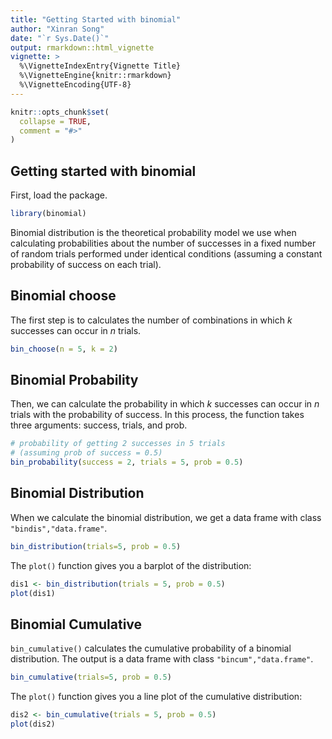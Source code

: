 ```yaml
---
title: "Getting Started with binomial"
author: "Xinran Song"
date: "`r Sys.Date()`"
output: rmarkdown::html_vignette
vignette: >
  %\VignetteIndexEntry{Vignette Title}
  %\VignetteEngine{knitr::rmarkdown}
  %\VignetteEncoding{UTF-8}
---
```


```r
knitr::opts_chunk$set(
  collapse = TRUE,
  comment = "#>"
)
```

## Getting started with binomial

First, load the package.
```r
library(binomial)
```

Binomial distribution is the theoretical probability model we use when calculating probabilities about the number of successes in a fixed number of random trials performed under identical conditions (assuming a constant probability of success on each trial).


## Binomial choose

The first step is to calculates the number of combinations in which $k$ successes can occur in $n$ trials.

```r
bin_choose(n = 5, k = 2)
```

## Binomial Probability

Then, we can calculate the probability in which $k$ successes can occur in $n$ trials with the probability of success. In this process, the function takes three arguments: success, trials, and prob.

```r
# probability of getting 2 successes in 5 trials
# (assuming prob of success = 0.5) 
bin_probability(success = 2, trials = 5, prob = 0.5)
```

## Binomial Distribution

When we calculate the binomial distribution, we get a data frame with class `"bindis","data.frame"`.

```r
bin_distribution(trials=5, prob = 0.5)
```

The `plot()` function gives you a barplot of the distribution:
```r
dis1 <- bin_distribution(trials = 5, prob = 0.5)
plot(dis1)
```

## Binomial Cumulative

`bin_cumulative()` calculates the cumulative probability of a binomial distribution. The output is a data frame with class `"bincum","data.frame"`.

```r
bin_cumulative(trials=5, prob = 0.5)
```

The `plot()` function gives you a line plot of the cumulative distribution:
```r
dis2 <- bin_cumulative(trials = 5, prob = 0.5)
plot(dis2)
```




